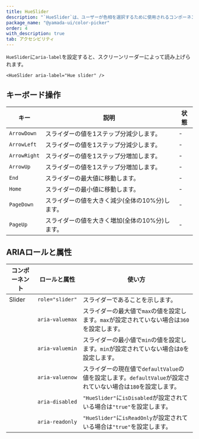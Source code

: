 ```yaml
---
title: HueSlider
description: "`HueSlider`は、ユーザーが色相を選択するために使用されるコンポーネントです。"
package_name: "@yamada-ui/color-picker"
order: 4
with_description: true
tab: アクセシビリティ
---
```


`HueSlider`に`aria-label`を設定すると、スクリーンリーダーによって読み上げられます。

```tsx live=false
<HueSlider aria-label="Hue slider" />
```

## キーボード操作

| キー         | 説明                                            | 状態 |
| ------------ | ----------------------------------------------- | ---- |
| `ArrowDown`  | スライダーの値を1ステップ分減少します。         | -    |
| `ArrowLeft`  | スライダーの値を1ステップ分減少します。         | -    |
| `ArrowRight` | スライダーの値を1ステップ分増加します。         | -    |
| `ArrowUp`    | スライダーの値を1ステップ分増加します。         | -    |
| `End`        | スライダーの最大値に移動します。                | -    |
| `Home`       | スライダーの最小値に移動します。                | -    |
| `PageDown`   | スライダーの値を大きく減少(全体の10%分)します。 | -    |
| `PageUp`     | スライダーの値を大きく増加(全体の10%分)します。 | -    |

## ARIAロールと属性

| コンポーネント | ロールと属性    | 使い方                                                                                                        |
| -------------- | --------------- | ------------------------------------------------------------------------------------------------------------- |
| Slider         | `role="slider"` | スライダーであることを示します。                                                                              |
|                | `aria-valuemax` | スライダーの最大値で`max`の値を設定します。`max`が設定されていない場合は`360`を設定します。                   |
|                | `aria-valuemin` | スライダーの最小値で`min`の値を設定します。`min`が設定されていない場合は`0`を設定します。                     |
|                | `aria-valuenow` | スライダーの現在値で`defaultValue`の値を設定します。`defaultValue`が設定されていない場合は`180`を設定します。 |
|                | `aria-disabled` | `"HueSlider"`に`isDisabled`が設定されている場合は`"true"`を設定します。                                       |
|                | `aria-readonly` | `"HueSlider"`に`isReadOnly`が設定されている場合は`"true"`を設定します。                                       |
